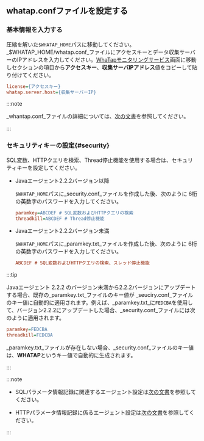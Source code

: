 ## whatap.confファイルを設定する

### 基本情報を入力する

圧縮を解いた`$WHATAP_HOME`パスに移動してください。_$WHATAP_HOME/whatap.conf_ファイルにアクセスキーとデータ収集サーバーのIPアドレスを入力してください。[WhaTapモニタリングサービス](https://service.whatap.io)画面に移動し<Cmdname sid="agent-setup-guide" className="uitext" />セクションの<Cmdname sid="JAVA-agent-setup-1-subject" className="uitext" />項目から**アクセスキー**、**収集サーバIPアドレス**値をコピーして貼り付けてください。

```ini title=$WHATAP_HOME/whatap.conf
license={アクセスキー}
whatap.server.host={収集サーバーIP}
```

:::note

_whantap.conf_ファイルの詳細については、[次の文書](set-agent)を参照してください。

:::

### セキュリティキーの設定{#security}

SQL変数、HTTPクエリを検索、Thread停止機能を使用する場合は、セキュリティキーを設定してください。

- Javaエージェント2.2.2バージョン以降

  `$WHATAP_HOME`パスに_security.conf_ファイルを作成した後、次のように 6桁の英数字のパスワードを入力してください。

  ```ini title='security.conf'
  paramkey=ABCDEF # SQL変数およびHTTPクエリの検索
  threadkill=ABCDEF # Thread停止機能
  ```

- Javaエージェント2.2.2バージョン未満

  `$WHATAP_HOME`パスに_paramkey.txt_ファイルを作成した後、次のように 6桁の英数字のパスワードを入力してください。

  ```ini title='paramkey.txt'
  ABCDEF # SQL変数およびHTTPクエリの検索、スレッド停止機能
  ```

:::tip

Javaエージェント 2.2.2 のバージョン未満から2.2.2バージョンにアップデートする場合、既存の_paramkey.txt_ファイルのキー値が _seuciry.conf_ファイルのキー値に自動的に適用されます。例えば、_paramkey.txt_に`FEDCBA`を使用して、バージョン2.2.2にアップデートした場合、_security.conf_ファイルには次のように適用されます。

```ini
paramkey=FEDCBA
threadkill=FEDCBA
```

_paramkey.txt_ファイルが存在しない場合、_security.conf_ファイルのキー値は、**WHATAP**というキー値で自動的に生成されます。

:::

:::note

- SQLパラメータ情報記録に関連するエージェント設定は[次の文書](agent-dbsql#profile-sql-param)を参照してください。

- HTTPパラメータ情報記録に係るエージェント設定は[次の文書](agent-transaction#profile_http_parameter)を参照してください。

:::
